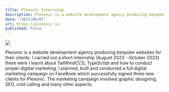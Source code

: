 ```yaml
---
title: Plexonic Internship
description: Plexonic is a website development agency producing bespoke websites for their clients. I carried out a short internship there were I learnt about TailWindCCS, TypeScript and how to conduct proper digitial marketing. 
date: "2023/08/01"
url: https://plexonic.io
published: false
---
```



[![](https://raw.githubusercontent.com/an0n99/nextjs-portfolio-pageview-counter2/main/public/business-card-mockup-In-binder-clip.png?token=GHSAT0AAAAAACW47DSRC5ZLKNENHPQNDE2QZWZ5EAA)](https://plexonic.io)

Plexonic is a website development agency producing bespoke websites for their clients. I carried out a short internship (August 2023 - October 2023) there were I learnt about TailWindCCS, TypeScript and how to conduct proper digitial marketing. I planned, built and conducted a full digital marketing campaign on FaceBook which successfully signed three new clients for Plexonic. The marketing campaign involved graphic designing, SEO, cold calling and many other aspects. 
